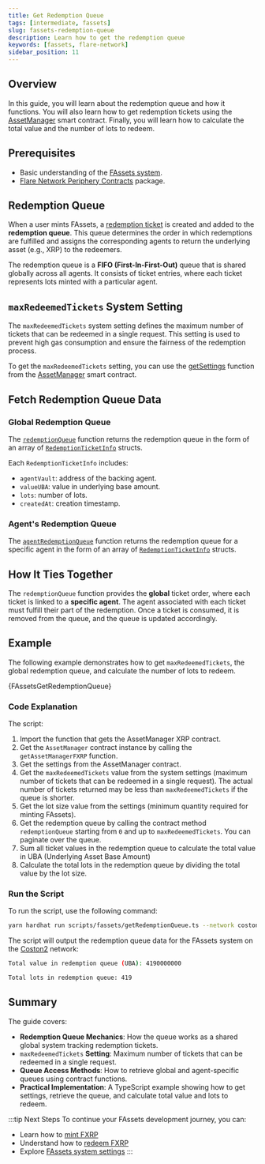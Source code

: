 ```yaml
---
title: Get Redemption Queue
tags: [intermediate, fassets]
slug: fassets-redemption-queue
description: Learn how to get the redemption queue
keywords: [fassets, flare-network]
sidebar_position: 11
---
```



## Overview

In this guide, you will learn about the redemption queue and how it functions.
You will also learn how to get redemption tickets using the [AssetManager](/fassets/reference/IAssetManager) smart contract.
Finally, you will learn how to calculate the total value and the number of lots to redeem.

## Prerequisites

- Basic understanding of the [FAssets system](/fassets/overview).
- [Flare Network Periphery Contracts](https://www.npmjs.com/package/@flarenetwork/flare-periphery-contracts) package.

## Redemption Queue

When a user mints FAssets, a [redemption ticket](/fassets/reference/IAssetManagerEvents#redemptionticketcreated) is created and added to the **redemption queue**.
This queue determines the order in which redemptions are fulfilled and assigns the corresponding agents to return the underlying asset (e.g., XRP) to the redeemers.

The redemption queue is a **FIFO (First-In-First-Out)** queue that is shared globally across all agents.
It consists of ticket entries, where each ticket represents lots minted with a particular agent.

## `maxRedeemedTickets` System Setting

The `maxRedeemedTickets` system setting defines the maximum number of tickets that can be redeemed in a single request.
This setting is used to prevent high gas consumption and ensure the fairness of the redemption process.

To get the `maxRedeemedTickets` setting, you can use the [getSettings](/fassets/reference/IAssetManager#getsettings) function from the [AssetManager](/fassets/reference/IAssetManager) smart contract.

## Fetch Redemption Queue Data

### Global Redemption Queue

The [`redemptionQueue`](/fassets/reference/IAssetManager#redemptionqueue) function returns the redemption queue in the form of an array of [`RedemptionTicketInfo`](https://github.com/flare-foundation/fassets/blob/main/contracts/userInterfaces/data/RedemptionTicketInfo.sol) structs.

Each `RedemptionTicketInfo` includes:

- `agentVault`: address of the backing agent.
- `valueUBA`: value in underlying base amount.
- `lots`: number of lots.
- `createdAt`: creation timestamp.

### Agent's Redemption Queue

The [`agentRedemptionQueue`](/fassets/reference/IAssetManager#agentredemptionqueue) function returns the redemption queue for a specific agent in the form of an array of [`RedemptionTicketInfo`](https://github.com/flare-foundation/fassets/blob/main/contracts/userInterfaces/data/RedemptionTicketInfo.sol) structs.

## How It Ties Together

The `redemptionQueue` function provides the **global** ticket order, where each ticket is linked to a **specific agent**.
The agent associated with each ticket must fulfill their part of the redemption.
Once a ticket is consumed, it is removed from the queue, and the queue is updated accordingly.

## Example

The following example demonstrates how to get `maxRedeemedTickets`, the global redemption queue, and calculate the number of lots to redeem.

<CodeBlock language="typescript" title="scripts/fassets/getRedemptionQueue.ts">
  {FAssetsGetRedemptionQueue}
</CodeBlock>

### Code Explanation

The script:

1. Import the function that gets the AssetManager XRP contract.
2. Get the `AssetManager` contract instance by calling the `getAssetManagerFXRP` function.
3. Get the settings from the AssetManager contract.
4. Get the `maxRedeemedTickets` value from the system settings (maximum number of tickets that can be redeemed in a single request).
   The actual number of tickets returned may be less than `maxRedeemedTickets` if the queue is shorter.
5. Get the lot size value from the settings (minimum quantity required for minting FAssets).
6. Get the redemption queue by calling the contract method `redemptionQueue` starting from `0` and up to `maxRedeemedTickets`.
   You can paginate over the queue.
7. Sum all ticket values in the redemption queue to calculate the total value in UBA (Underlying Asset Base Amount)
8. Calculate the total lots in the redemption queue by dividing the total value by the lot size.

<GetFXRPAssetManager />

### Run the Script

To run the script, use the following command:

```bash
yarn hardhat run scripts/fassets/getRedemptionQueue.ts --network coston2
```

The script will output the redemption queue data for the FAssets system on the [Coston2](/network/overview) network:

```bash
Total value in redemption queue (UBA): 4190000000

Total lots in redemption queue: 419
```

## Summary

The guide covers:

- **Redemption Queue Mechanics**: How the queue works as a shared global system tracking redemption tickets.
- `maxRedeemedTickets` **Setting**: Maximum number of tickets that can be redeemed in a single request.
- **Queue Access Methods**: How to retrieve global and agent-specific queues using contract functions.
- **Practical Implementation**: A TypeScript example showing how to get settings, retrieve the queue, and calculate total value and lots to redeem.

:::tip Next Steps
To continue your FAssets development journey, you can:

- Learn how to [mint FXRP](/fassets/developer-guides/fassets-mint)
- Understand how to [redeem FXRP](/fassets/developer-guides/fassets-redeem)
- Explore [FAssets system settings](/fassets/operational-parameters)
  :::
